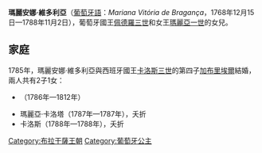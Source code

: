 {{Unreferenced|time=2020-08-24T12:58:19+00:00}}
{{Infobox royalty
| name        = 瑪麗安娜·維多利亞
| image       = Mariana Vitória de Bragança, infanta de Portugal e Espanha.jpg
| birth_date  = {{Birth date|1768|12|15|df=y}}
| birth_place = {{flag|Kingdom of Portugal}}[[里斯本|里斯本]]
| death_date  = {{Death date and age|1788|11|2|1768|12|15|df=y}}
| death_place = {{flag|Spain}}[[聖洛倫索-德埃爾埃斯科里亞爾|聖洛倫索-德埃爾埃斯科里亞爾]]
| spouse      = [[西班牙的加布里埃爾王子|西班牙的加布里埃爾王子]]
| issue       = [[佩德羅·卡洛斯·德·波旁|佩德羅·卡洛斯]]
| full name   = Mariana Vitória Josefa Francisca Xavier de Paula Antonieta Joana Domingas Gabriela de Bragança
| house       = [[布拉干薩王朝|布拉干薩王朝]]
| father      = [[佩德羅三世_(葡萄牙)|佩德羅三世]]
| mother      = [[瑪麗亞一世_(葡萄牙)|瑪麗亞一世]]
| religion    = [[羅馬天主教|羅馬天主教]]
}}
'''瑪麗安娜·維多利亞'''（[[葡萄牙語|葡萄牙語]]：''Mariana Vitória de Bragança''，1768年12月15日—1788年11月2日），葡萄牙國王[[佩德羅三世_(葡萄牙)|佩德羅三世]]和女王[[瑪麗亞一世_(葡萄牙)|瑪麗亞一世]]的女兒。

== 家庭 ==
1785年，瑪麗安娜·維多利亞與西班牙國王[[卡洛斯三世_(西班牙)|卡洛斯三世]]的第四子[[加布里埃爾·德·波旁|加布里埃爾]]結婚，兩人共有2子1女：
* {{le|佩德羅·卡洛斯·德·波旁|Infante Pedro Carlos of Spain and Portugal|佩德羅·卡洛斯}}（1786年—1812年）
* 瑪麗亞·卡洛塔（1787年—1787年），夭折
* 卡洛斯（1788年—1788年），夭折

[[Category:布拉干薩王朝|Category:布拉干薩王朝]]
[[Category:葡萄牙公主|Category:葡萄牙公主]]